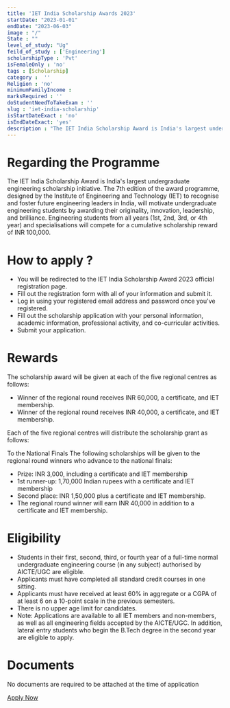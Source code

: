 ```yaml
---
title: 'IET India Scholarship Awards 2023'
startDate: "2023-01-01"
endDate: "2023-06-03"
image : "/"
State : ""
level_of_study: "Ug"
feild_of_study : ['Engineering']
scholarshipType : 'Pvt'
isFemaleOnly : 'no'
tags : [Scholarship]
category :  ''
Religion : 'no'
minimumFamilyIncome :
marksRequired : ''
doStudentNeedToTakeExam : ''
slug : 'iet-india-scholarship'
isStartDateExact : 'no'
isEndDateExact: 'yes'
description : "The IET India Scholarship Award is India's largest undergraduate engineering scholarship initiative."
---
```



# Regarding the Programme
The IET India Scholarship Award is India's largest undergraduate engineering scholarship initiative. 
The 7th edition of the award programme, designed by the Institute of Engineering and Technology (IET) to recognise and foster future engineering leaders in India,
will motivate undergraduate engineering students by awarding their originality, innovation, leadership, and brilliance. 
Engineering students from all years (1st, 2nd, 3rd, or 4th year) and specialisations will compete for a cumulative scholarship reward of INR 100,000. 


# How to apply ?

 - You will be redirected to the IET India Scholarship Award 2023 official registration page.
 - Fill out the registration form with all of your information and submit it. 
 - Log in using your registered email address and password once you've registered. 
 - Fill out the scholarship application with your personal information, academic information, professional activity, and co-curricular activities. 
 - Submit your application.

# Rewards
The scholarship award will be given at each of the five regional centres as follows:
 - Winner of the regional round receives INR 60,000, a certificate, and IET membership.
 - Winner of the regional round receives INR 40,000, a certificate, and IET membership.

Each of the five regional centres will distribute the scholarship grant as follows:

 To the National Finals
The following scholarships will be given to the regional round winners who advance to the national finals: 
 - Prize: INR 3,000, including a certificate and IET membership
 - 1st runner-up: 1,70,000 Indian rupees with a certificate and IET membership
 - Second place: INR 1,50,000 plus a certificate and IET membership.
 - The regional round winner will earn INR 40,000 in addition to a certificate and IET membership.


# Eligibility

 - Students in their first, second, third, or fourth year of a full-time normal undergraduate engineering course (in any subject) authorised by AICTE/UGC are eligible.
 - Applicants must have completed all standard credit courses in one sitting.
 - Applicants must have received at least 60% in aggregate or a CGPA of at least 6 on a 10-point scale in the previous semesters.
 - There is no upper age limit for candidates.
 - Note: Applications are available to all IET members and non-members, as well as all engineering fields accepted by the AICTE/UGC. In addition, lateral entry students who begin the B.Tech degree in the second year are eligible to apply.



# Documents
No documents are required to be attached at the time of application

[Apply Now](https://scholarships.theietevents.com/?gclid=Cj0KCQjw3a2iBhCFARIsAD4jQB1Ux5DOPLfzZ5f00rWpJXJAcyfSqlNq09zB2QLv6vUSBMjUTt0RtEwaAkuPEALw_wcB#!)